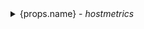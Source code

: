 <details>
    <summary>
        {props.name} - <i>hostmetrics</i>
    </summary>

- system_network_connections
- system_disk_weighted_io_time
- system_disk_merged
- system_disk_operation_time
- system_disk_pending_operations
- system_disk_io_time
- system_disk_operations
- system_disk_io
- system_filesystem_inodes_usage
- system_filesystem_usage
- system_cpu_time
- system_memory_usage
- system_network_packets
- system_network_dropped
- system_network_io
- system_network_errors
- system_cpu_load_average_5m
- system_cpu_load_average_15m
- system_cpu_load_average_1m

</details>
